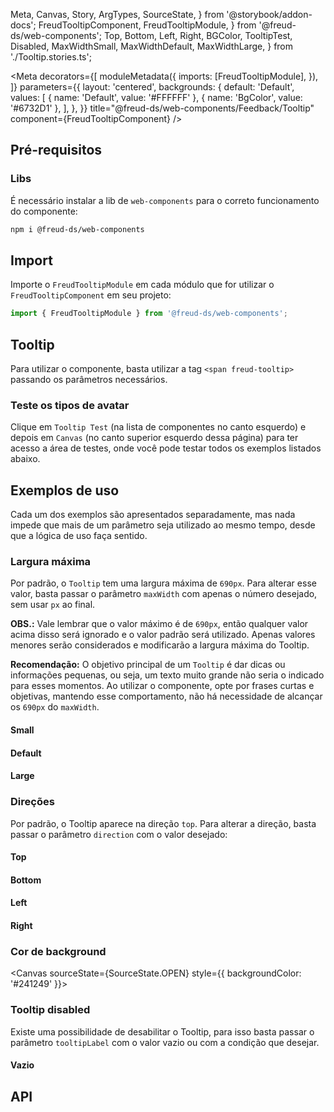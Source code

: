   Meta,
  Canvas,
  Story,
  ArgTypes,
  SourceState,
} from '@storybook/addon-docs';
  FreudTooltipComponent,
  FreudTooltipModule,
} from '@freud-ds/web-components';
  Top,
  Bottom,
  Left,
  Right,
  BGColor,
  TooltipTest,
  Disabled,
  MaxWidthSmall,
  MaxWidthDefault,
  MaxWidthLarge,
} from './Tooltip.stories.ts';

<Meta
  decorators={[
    moduleMetadata({
      imports: [FreudTooltipModule],
    }),
  ]}
  parameters={{
    layout: 'centered',
    backgrounds: {
      default: 'Default',
      values: [
        { name: 'Default', value: '#FFFFFF' },
        { name: 'BgColor', value: '#6732D1' },
      ],
    },
  }}
  title="@freud-ds/web-components/Feedback/Tooltip"
  component={FreudTooltipComponent}
/>

<FreudHeaderComponent
  title="Tooltip"
  description="É uma mensagem breve e informativa que aparece quando um usuário interage com um elemento."
/>

## Pré-requisitos

### Libs

É necessário instalar a lib de `web-components` para o correto funcionamento do componente:

```bash
npm i @freud-ds/web-components
```

## <a id="importing"></a>Import

Importe o `FreudTooltipModule` em cada módulo que for utilizar o `FreudTooltipComponent` em seu projeto:

```ts
import { FreudTooltipModule } from '@freud-ds/web-components';
```

## Tooltip

Para utilizar o componente, basta utilizar a tag `<span freud-tooltip>` passando os parâmetros necessários.

### Teste os tipos de avatar

Clique em `Tooltip Test` (na lista de componentes no canto esquerdo) e depois em `Canvas` (no canto superior esquerdo dessa página)
para ter acesso a área de testes, onde você pode testar todos os exemplos listados abaixo.

<Canvas sourceState={SourceState.NONE}>
  <Story story={TooltipTest} />
</Canvas>

## Exemplos de uso

Cada um dos exemplos são apresentados separadamente, mas nada impede que mais de um parâmetro seja utilizado ao mesmo tempo, desde que a lógica de uso faça sentido.

### Largura máxima

Por padrão, o `Tooltip` tem uma largura máxima de `690px`. Para alterar esse valor, basta passar o parâmetro `maxWidth` com apenas o número desejado,
sem usar `px` ao final.

**OBS.:** Vale lembrar que o valor máximo é de `690px`, então qualquer valor acima disso será ignorado e o valor padrão será utilizado.
Apenas valores menores serão considerados e modificarão a largura máxima do Tooltip.

**Recomendação:** O objetivo principal de um `Tooltip` é dar dicas ou informações pequenas, ou seja, um texto muito grande não seria o indicado para esses momentos.
Ao utilizar o componente, opte por frases curtas e objetivas, mantendo esse comportamento, não há necessidade de alcançar os `690px` do `maxWidth`.

#### Small

<Canvas sourceState={SourceState.OPEN}>
  <Story story={MaxWidthSmall} />
</Canvas>

#### Default

<Canvas sourceState={SourceState.OPEN}>
  <Story story={MaxWidthDefault} />
</Canvas>

#### Large

<Canvas sourceState={SourceState.OPEN}>
  <Story story={MaxWidthLarge} />
</Canvas>

### Direções

Por padrão, o Tooltip aparece na direção `top`. Para alterar a direção, basta passar o parâmetro `direction` com o valor desejado:

#### Top

<Canvas sourceState={SourceState.OPEN}>
  <Story story={Top} />
</Canvas>

#### Bottom

<Canvas sourceState={SourceState.OPEN}>
  <Story story={Bottom} />
</Canvas>

#### Left

<Canvas sourceState={SourceState.OPEN}>
  <Story story={Left} />
</Canvas>

#### Right

<Canvas sourceState={SourceState.OPEN}>
  <Story story={Right} />
</Canvas>

### Cor de background

<Canvas sourceState={SourceState.OPEN} style={{ backgroundColor: '#241249' }}>
  <Story story={BGColor} />
</Canvas>

### Tooltip disabled

Existe uma possibilidade de desabilitar o Tooltip, para isso basta passar o parâmetro `tooltipLabel` com o valor vazio ou com a condição que desejar.

#### Vazio

<Canvas sourceState={SourceState.OPEN}>
  <Story story={Disabled} />
</Canvas>

## <a id="api"></a>API

<ArgTypes of={FreudTooltipComponent} />
